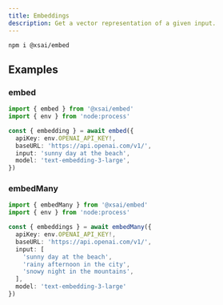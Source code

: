 ```yaml
---
title: Embeddings
description: Get a vector representation of a given input.
---
```



<PkgSizeBadge pkg="@xsai/embed" />

```package-install
npm i @xsai/embed
```

## Examples

### embed

```ts twoslash
import { embed } from '@xsai/embed'
import { env } from 'node:process'

const { embedding } = await embed({
  apiKey: env.OPENAI_API_KEY!,
  baseURL: 'https://api.openai.com/v1/',
  input: 'sunny day at the beach',
  model: 'text-embedding-3-large',
})
```

### embedMany

```ts twoslash
import { embedMany } from '@xsai/embed'
import { env } from 'node:process'

const { embeddings } = await embedMany({
  apiKey: env.OPENAI_API_KEY!,
  baseURL: 'https://api.openai.com/v1/',
  input: [
    'sunny day at the beach',
    'rainy afternoon in the city',
    'snowy night in the mountains',
  ],
  model: 'text-embedding-3-large'
})
```
